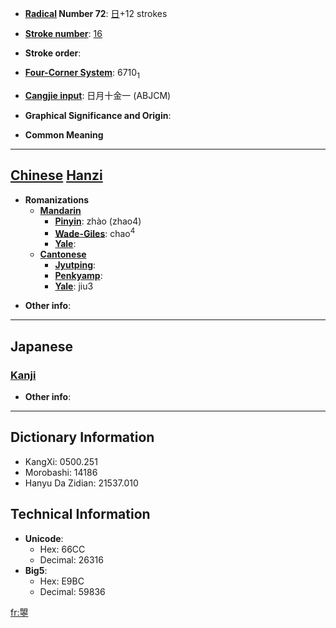 * '''[[Wiktionary:Chinese radical index| Radical]] Number 72''': [[Wiktionary:Chinese radical index 日|日]]+12 strokes

* '''[[Wiktionary:Chinese total strokes index|Stroke number]]''': [[Wiktionary:Chinese total strokes index 16|16]]

* '''Stroke order''': 

* '''[[Wiktionary:Chinese four corner index|Four-Corner System]]''': 6710<sub>1</sub>

* '''[[Wiktionary:Chinese Cangjie index|Cangjie input]]''': 日月十金一 (ABJCM)

* '''Graphical Significance and Origin''': 

* '''Common Meaning'''

----

== [[Chinese]] [[Hanzi]] ==

* '''Romanizations'''
** '''[[Mandarin]]'''
*** '''[[Pinyin]]''': zhào (zhao4)
*** '''[[Wade-Giles]]''': chao<sup>4</sup>
*** '''[[Yale]]''': 
** '''[[Cantonese]]'''
*** '''[[Jyutping]]''':
*** '''[[Penkyamp]]''': 
*** '''[[Yale]]''': jiu3

* '''Other info''': 

----

==Japanese==
===[[Kanji]]===
{{kanji|on readings=[[しょう]] (shō)|kun readings=[[てえる]] (teeru), [[てえらす]] (teerasu), [[てえれる]] (teereru)}}

* '''Other info''':  

----

== Dictionary Information ==

* KangXi: 0500.251
* Morobashi: 14186
* Hanyu Da Zidian: 21537.010

== Technical Information ==

* '''Unicode''':
** Hex: 66CC
** Decimal: 26316
* '''Big5''':
** Hex: E9BC
** Decimal: 59836

[[fr:曌]]